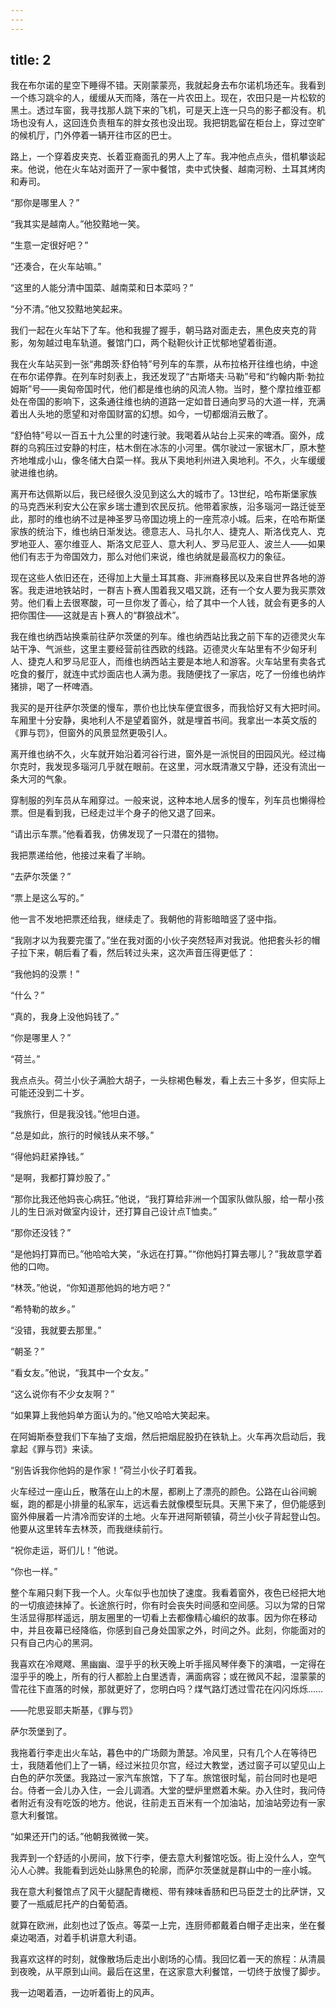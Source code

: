 ```yaml
---
---
---
```

title: 2
---




我在布尔诺的星空下睡得不错。天刚蒙蒙亮，我就起身去布尔诺机场还车。我看到一个练习跳伞的人，缓缓从天而降，落在一片农田上。现在，农田只是一片松软的黑土。透过车窗，我寻找那人跳下来的飞机，可是天上连一只鸟的影子都没有。机场也没有人，这回连负责租车的胖女孩也没出现。我把钥匙留在柜台上，穿过空旷的候机厅，门外停着一辆开往市区的巴士。

路上，一个穿着皮夹克、长着亚裔面孔的男人上了车。我冲他点点头，借机攀谈起来。他说，他在火车站对面开了一家中餐馆，卖中式快餐、越南河粉、土耳其烤肉和寿司。

“那你是哪里人？”

“我其实是越南人。”他狡黠地一笑。

“生意一定很好吧？”

“还凑合，在火车站嘛。”

“这里的人能分清中国菜、越南菜和日本菜吗？”

“分不清。”他又狡黠地笑起来。

我们一起在火车站下了车。他和我握了握手，朝马路对面走去，黑色皮夹克的背影，匆匆越过电车轨道。餐馆门口，两个鞑靼伙计正忧郁地望着街道。

我在火车站买到一张“弗朗茨·舒伯特”号列车的车票，从布拉格开往维也纳，中途在布尔诺停靠。在列车时刻表上，我还发现了“古斯塔夫·马勒”号和“约翰内斯·勃拉姆斯”号——奥匈帝国时代，他们都是维也纳的风流人物。当时，整个摩拉维亚都处在帝国的影响下，这条通往维也纳的道路一定如昔日通向罗马的大道一样，充满着出人头地的愿望和对帝国财富的幻想。如今，一切都烟消云散了。

“舒伯特”号以一百五十九公里的时速行驶。我喝着从站台上买来的啤酒。窗外，成群的乌鸦压过安静的村庄，枯木倒在冰冻的小河里。偶尔驶过一家锯木厂，原木整齐地堆成小山，像冬储大白菜一样。我从下奥地利州进入奥地利。不久，火车缓缓驶进维也纳。

离开布达佩斯以后，我已经很久没见到这么大的城市了。13世纪，哈布斯堡家族的马克西米利安大公在家乡瑞士遭到农民反抗。他带着家族，沿多瑙河一路迁徙至此，那时的维也纳不过是神圣罗马帝国边境上的一座荒凉小城。后来，在哈布斯堡家族的统治下，维也纳日渐发达。德意志人、马扎尔人、捷克人、斯洛伐克人、克罗地亚人、塞尔维亚人、斯洛文尼亚人、意大利人、罗马尼亚人、波兰人——如果他们有志于为帝国效力，那么对他们来说，维也纳就是最高权力的象征。

现在这些人依旧还在，还得加上大量土耳其裔、非洲裔移民以及来自世界各地的游客。我走进地铁站时，一群吉卜赛人围着我又唱又跳，还有一个女人要为我买票效劳。他们看上去很寒酸，可一旦你发了善心，给了其中一个人钱，就会有更多的人把你围住——这就是吉卜赛人的“群狼战术”。

我在维也纳西站换乘前往萨尔茨堡的列车。维也纳西站比我之前下车的迈德灵火车站干净、气派些，这里主要经营前往西欧的线路。迈德灵火车站里有不少匈牙利人、捷克人和罗马尼亚人，而维也纳西站主要是本地人和游客。火车站里有卖各式吃食的餐厅，就连中式炒面店也人满为患。我随便找了一家店，吃了一份维也纳炸猪排，喝了一杯啤酒。

我买的是开往萨尔茨堡的慢车，票价也比快车便宜很多，而我恰好又有大把时间。车厢里十分安静，奥地利人不是望着窗外，就是埋首书间。我拿出一本英文版的《罪与罚》，但窗外的风景显然更吸引人。

离开维也纳不久，火车就开始沿着河谷行进，窗外是一派悦目的田园风光。经过梅尔克时，我发现多瑙河几乎就在眼前。在这里，河水既清澈又宁静，还没有流出一条大河的气象。

穿制服的列车员从车厢穿过。一般来说，这种本地人居多的慢车，列车员也懒得检票。但是看到我，已经走过半个身子的他又退了回来。

“请出示车票。”他看着我，仿佛发现了一只潜在的猎物。

我把票递给他，他接过来看了半晌。

“去萨尔茨堡？”

“票上是这么写的。”

他一言不发地把票还给我，继续走了。我朝他的背影暗暗竖了竖中指。

“我刚才以为我要完蛋了。”坐在我对面的小伙子突然轻声对我说。他把套头衫的帽子拉下来，朝后看了看，然后转过头来，这次声音压得更低了：

“我他妈的没票！”

“什么？”

“真的，我身上没他妈钱了。”

“你是哪里人？”

“荷兰。”

我点点头。荷兰小伙子满脸大胡子，一头棕褐色鬈发，看上去三十多岁，但实际上可能还没到二十岁。

“我旅行，但是我没钱。”他坦白道。

“总是如此，旅行的时候钱从来不够。”

“得他妈赶紧挣钱。”

“是啊，我都打算炒股了。”

“那你比我还他妈丧心病狂。”他说，“我打算给非洲一个国家队做队服，给一帮小孩儿的生日派对做室内设计，还打算自己设计点T恤卖。”

“那你还没钱？”

“是他妈打算而已。”他哈哈大笑，“永远在打算。”“你他妈打算去哪儿？”我故意学着他的口吻。

“林茨。”他说，“你知道那他妈的地方吧？”

“希特勒的故乡。”

“没错，我就要去那里。”

“朝圣？”

“看女友。”他说，“我其中一个女友。”

“这么说你有不少女友啊？”

“如果算上我他妈单方面认为的。”他又哈哈大笑起来。

在阿姆斯泰登我们下车抽了支烟，然后把烟屁股扔在铁轨上。火车再次启动后，我拿起《罪与罚》来读。

“别告诉我你他妈的是作家！”荷兰小伙子盯着我。

火车经过一座山丘，散落在山上的木屋，都刷上了漂亮的颜色。公路在山谷间蜿蜒，跑的都是小排量的私家车，远远看去就像模型玩具。天黑下来了，但仍能感到窗外伸展着一片清冷而安详的土地。火车开进阿斯顿镇，荷兰小伙子背起登山包。他要从这里转车去林茨，而我继续前行。

“祝你走运，哥们儿！”他说。

“你也一样。”

整个车厢只剩下我一个人。火车似乎也加快了速度。我看着窗外，夜色已经把大地的一切痕迹抹掉了。长途旅行时，你有时会丧失时间感和空间感。习以为常的日常生活显得那样遥远，朋友圈里的一切看上去都像精心编织的故事。因为你在移动中，并且夜幕已经降临，你感到自己身处国家之外，时间之外。此刻，你能面对的只有自己内心的黑洞。

我喜欢在冷飕飕、黑幽幽、湿乎乎的秋天晚上听手摇风琴伴奏下的演唱，一定得在湿乎乎的晚上，所有的行人都脸上白里透青，满面病容；或在微风不起，湿蒙蒙的雪花往下直落的时候，那就更好了，您明白吗？煤气路灯透过雪花在闪闪烁烁……

——陀思妥耶夫斯基，《罪与罚》

萨尔茨堡到了。

我拖着行李走出火车站，暮色中的广场颇为萧瑟。冷风里，只有几个人在等待巴士，我随着他们上了一辆，经过米拉贝尔宫，经过大教堂，透过窗子可以望见山上白色的萨尔茨堡。我路过一家汽车旅馆，下了车。旅馆很时髦，前台同时也是吧台。侍者一会儿办入住，一会儿调酒。大堂的壁炉里燃着木柴。办入住时，我问侍者附近有没有吃饭的地方。他说，往前走五百米有一个加油站，加油站旁边有一家意大利餐馆。

“如果还开门的话。”他朝我微微一笑。

我弄到一个舒适的小房间，放下行李，便去意大利餐馆吃饭。街上没什么人，空气沁人心脾。我能看到远处山脉黑色的轮廓，而萨尔茨堡就是群山中的一座小城。

我在意大利餐馆点了风干火腿配青橄榄、带有辣味香肠和巴马臣芝士的比萨饼，又要了一瓶威尼托产的白葡萄酒。

就算在欧洲，此刻也过了饭点。等菜一上完，连厨师都戴着白帽子走出来，坐在餐桌边喝酒，对着手机讲意大利语。

我喜欢这样的时刻，就像散场后走出小剧场的心情。我回忆着一天的旅程：从清晨到夜晚，从平原到山间。最后在这里，在这家意大利餐馆，一切终于放慢了脚步。

我一边喝着酒，一边听着街上的风声。